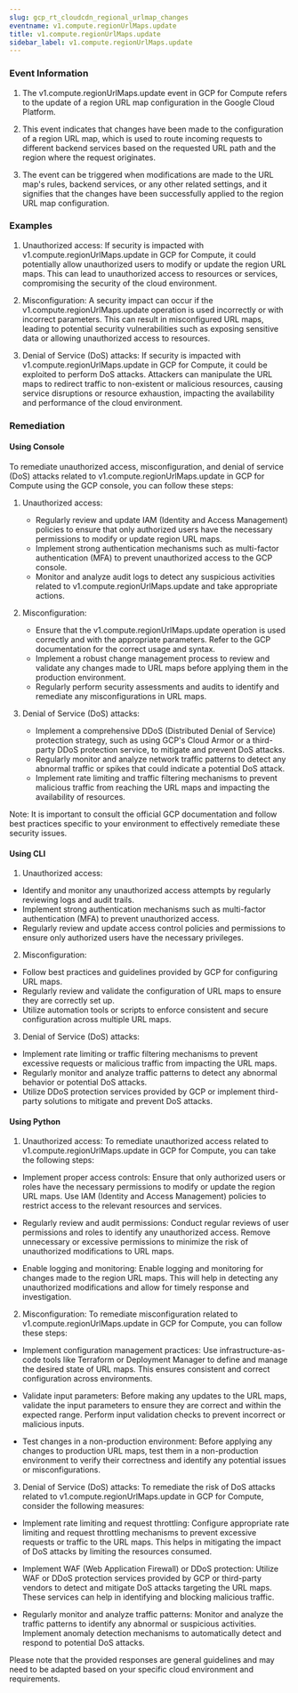 ```yaml
--- 
slug: gcp_rt_cloudcdn_regional_urlmap_changes
eventname: v1.compute.regionUrlMaps.update
title: v1.compute.regionUrlMaps.update
sidebar_label: v1.compute.regionUrlMaps.update
---
```

                       


### Event Information

1. The v1.compute.regionUrlMaps.update event in GCP for Compute refers to the update of a region URL map configuration in the Google Cloud Platform. 

2. This event indicates that changes have been made to the configuration of a region URL map, which is used to route incoming requests to different backend services based on the requested URL path and the region where the request originates.

3. The event can be triggered when modifications are made to the URL map's rules, backend services, or any other related settings, and it signifies that the changes have been successfully applied to the region URL map configuration.


### Examples

1. Unauthorized access: If security is impacted with v1.compute.regionUrlMaps.update in GCP for Compute, it could potentially allow unauthorized users to modify or update the region URL maps. This can lead to unauthorized access to resources or services, compromising the security of the cloud environment.

2. Misconfiguration: A security impact can occur if the v1.compute.regionUrlMaps.update operation is used incorrectly or with incorrect parameters. This can result in misconfigured URL maps, leading to potential security vulnerabilities such as exposing sensitive data or allowing unauthorized access to resources.

3. Denial of Service (DoS) attacks: If security is impacted with v1.compute.regionUrlMaps.update in GCP for Compute, it could be exploited to perform DoS attacks. Attackers can manipulate the URL maps to redirect traffic to non-existent or malicious resources, causing service disruptions or resource exhaustion, impacting the availability and performance of the cloud environment.

### Remediation

#### Using Console

To remediate unauthorized access, misconfiguration, and denial of service (DoS) attacks related to v1.compute.regionUrlMaps.update in GCP for Compute using the GCP console, you can follow these steps:

1. Unauthorized access:
   - Regularly review and update IAM (Identity and Access Management) policies to ensure that only authorized users have the necessary permissions to modify or update region URL maps.
   - Implement strong authentication mechanisms such as multi-factor authentication (MFA) to prevent unauthorized access to the GCP console.
   - Monitor and analyze audit logs to detect any suspicious activities related to v1.compute.regionUrlMaps.update and take appropriate actions.

2. Misconfiguration:
   - Ensure that the v1.compute.regionUrlMaps.update operation is used correctly and with the appropriate parameters. Refer to the GCP documentation for the correct usage and syntax.
   - Implement a robust change management process to review and validate any changes made to URL maps before applying them in the production environment.
   - Regularly perform security assessments and audits to identify and remediate any misconfigurations in URL maps.

3. Denial of Service (DoS) attacks:
   - Implement a comprehensive DDoS (Distributed Denial of Service) protection strategy, such as using GCP's Cloud Armor or a third-party DDoS protection service, to mitigate and prevent DoS attacks.
   - Regularly monitor and analyze network traffic patterns to detect any abnormal traffic or spikes that could indicate a potential DoS attack.
   - Implement rate limiting and traffic filtering mechanisms to prevent malicious traffic from reaching the URL maps and impacting the availability of resources.

Note: It is important to consult the official GCP documentation and follow best practices specific to your environment to effectively remediate these security issues.

#### Using CLI

1. Unauthorized access:
- Identify and monitor any unauthorized access attempts by regularly reviewing logs and audit trails.
- Implement strong authentication mechanisms such as multi-factor authentication (MFA) to prevent unauthorized access.
- Regularly review and update access control policies and permissions to ensure only authorized users have the necessary privileges.

2. Misconfiguration:
- Follow best practices and guidelines provided by GCP for configuring URL maps.
- Regularly review and validate the configuration of URL maps to ensure they are correctly set up.
- Utilize automation tools or scripts to enforce consistent and secure configuration across multiple URL maps.

3. Denial of Service (DoS) attacks:
- Implement rate limiting or traffic filtering mechanisms to prevent excessive requests or malicious traffic from impacting the URL maps.
- Regularly monitor and analyze traffic patterns to detect any abnormal behavior or potential DoS attacks.
- Utilize DDoS protection services provided by GCP or implement third-party solutions to mitigate and prevent DoS attacks.

#### Using Python

1. Unauthorized access:
To remediate unauthorized access related to v1.compute.regionUrlMaps.update in GCP for Compute, you can take the following steps:

- Implement proper access controls: Ensure that only authorized users or roles have the necessary permissions to modify or update the region URL maps. Use IAM (Identity and Access Management) policies to restrict access to the relevant resources and services.

- Regularly review and audit permissions: Conduct regular reviews of user permissions and roles to identify any unauthorized access. Remove unnecessary or excessive permissions to minimize the risk of unauthorized modifications to URL maps.

- Enable logging and monitoring: Enable logging and monitoring for changes made to the region URL maps. This will help in detecting any unauthorized modifications and allow for timely response and investigation.

2. Misconfiguration:
To remediate misconfiguration related to v1.compute.regionUrlMaps.update in GCP for Compute, you can follow these steps:

- Implement configuration management practices: Use infrastructure-as-code tools like Terraform or Deployment Manager to define and manage the desired state of URL maps. This ensures consistent and correct configuration across environments.

- Validate input parameters: Before making any updates to the URL maps, validate the input parameters to ensure they are correct and within the expected range. Perform input validation checks to prevent incorrect or malicious inputs.

- Test changes in a non-production environment: Before applying any changes to production URL maps, test them in a non-production environment to verify their correctness and identify any potential issues or misconfigurations.

3. Denial of Service (DoS) attacks:
To remediate the risk of DoS attacks related to v1.compute.regionUrlMaps.update in GCP for Compute, consider the following measures:

- Implement rate limiting and request throttling: Configure appropriate rate limiting and request throttling mechanisms to prevent excessive requests or traffic to the URL maps. This helps in mitigating the impact of DoS attacks by limiting the resources consumed.

- Implement WAF (Web Application Firewall) or DDoS protection: Utilize WAF or DDoS protection services provided by GCP or third-party vendors to detect and mitigate DoS attacks targeting the URL maps. These services can help in identifying and blocking malicious traffic.

- Regularly monitor and analyze traffic patterns: Monitor and analyze the traffic patterns to identify any abnormal or suspicious activities. Implement anomaly detection mechanisms to automatically detect and respond to potential DoS attacks.

Please note that the provided responses are general guidelines and may need to be adapted based on your specific cloud environment and requirements.

 